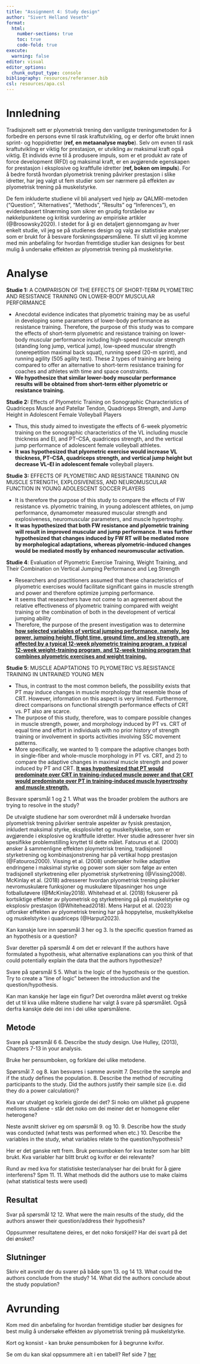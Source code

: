 ```yaml
---
title: "Assignment 4: Study design"
author: "Sivert Helland Veseth"
format: 
  html:
    number-sections: true
    toc: true
    code-fold: true
execute: 
  warning: false
editor: visual
editor_options: 
  chunk_output_type: console
bibliography: resources/referanser.bib
csl: resources/apa.csl
---
```


# Innledning

Tradisjonelt sett er plyometrisk trening den vanligste treningsmetoden for å forbedre en persons evne til rask kraftutvikling, og er derfor ofte brukt innen sprint- og hoppidretter (**ref, en metaanalyse maybe**). Selv om evnen til rask kraftutvikling er viktig for prestasjon, er utvikling av maksimal kraft også viktig. Et individs evne til å produsere impuls, som er et produkt av rate of force development (RFD) og maksimal kraft, er en avgjørende egenskapen for prestasjon i eksplosive og kraftfulle idretter (**ref, boken om impuls**). For å bedre forstå hvordan plyometrisk trening påvirker prestasjon i slike idretter, har jeg valgt ut fem studier som ser nærmere på effekten av plyometrisk trening på muskelstyrke. 

De fem inkluderte studiene vil bli analysert ved hjelp av QALMRI-metoden ("Question", "Alternatives", "Methods", "Results" og "Inferences"), en evidensbasert tilnærming som sikrer en grudig forståelse av nøkkelpunktene og kritisk vurdering av empiriske artikler (@Brosowsky2020). I stedet for å gi en detaljert gjennomgang av hver enkelt studie, vil jeg se på studienes design og valg av statistiske analyser som er brukt for å besvare forskningsspørsmålene. Til slutt vil jeg komme med min anbefaling for hvordan fremtidige studier kan designes for best mulig å undersøke effekten av plyometrisk trening på muskelstyrke. 

# Analyse

**Studie 1:** A COMPARISON OF THE EFFECTS OF SHORT-TERM PLYOMETRIC AND RESISTANCE TRAINING ON LOWER-BODY MUSCULAR PERFORMANCE

- Anecdotal evidence indicates that plyometric training may be as useful in developing some parameters of lower-body performance as resistance training. Therefore, the purpose of this study was to compare the effects of short-term plyometric and resistance training on lower-body muscular performance including high-speed muscular strength (standing long jump, vertical jump), low-speed muscular strength (onerepetition maximal back squat), running speed (20-m
sprint), and running agility (505 agility test). These 2 types of training are being compared to offer an alternative to short-term resistance training for coaches and athletes with time and space constraints. 
- **We hypothesize that similar lower-body muscular performance results will be obtained from short-term either plyometric or resistance training.**

**Studie 2:** Effects of Plyometric Training on Sonographic Characteristics of Quadriceps Muscle and Patellar Tendon, Quadriceps Strength, and Jump Height in Adolescent Female Volleyball Players

- Thus, this study aimed to investigate the effects of 6-week plyometric training on the sonographic characteristics of the VL including muscle thickness and EI, and PT–CSA, quadriceps strength, and the vertical jump performance of adolescent female volleyball athletes. 
- **It was hypothesized that plyometric exercise would increase VL thickness, PT–CSA, quadriceps strength, and vertical jump height but decrease VL–EI in adolescent female**
volleyball players.

**Studie 3:** EFFECTS OF PLYOMETRIC AND RESISTANCE TRAINING ON MUSCLE STRENGTH, EXPLOSIVENESS, AND NEUROMUSCULAR FUNCTION IN YOUNG ADOLESCENT SOCCER PLAYERS

- It is therefore the purpose of this study to compare the effects of FW resistance vs. plyometric training, in young
adolescent athletes, on jump performance, dynamometer measured muscular strength and explosiveness, neuromuscular parameters, and muscle hypertrophy. 
- **It was hypothesized that both FW resistance and plyometric training will result in improved muscular and jump performance. It was further hypothesized that changes induced by FW RT will be mediated more by morphological adaptations, whereas plyometric-induced changes would be mediated mostly by enhanced neuromuscular activation.**

**Studie 4**: Evaluation of Plyometric Exercise Training, Weight Training, and Their Combination on Vertical Jumping Performance and Leg Strength

- Researchers and practitioners assumed that these characteristics of plyometric exercises would facilitate significant gains in muscle strength and power and therefore optimize jumping performance.
- It seems that researchers have not come to an agreement about the relative effectiveness of plyometric training compared with weight training or the combination of both in the development of vertical jumping ability
- Therefore, the purpose of the present investigation was to determine <u><strong>how selected variables of vertical jumping performance, namely, leg power, jumping height, flight time, ground time, and leg strength, are affected by a typical 12-week plyometric training program, a typical 12-week weight-training program, and 12-week training program that combines plyometric exercises and weight training.</strong></u> 

**Studie 5**: MUSCLE ADAPTATIONS TO PLYOMETRIC VS.RESISTANCE TRAINING IN UNTRAINED YOUNG MEN

- Thus, in contrast to the most common beliefs, the possibility exists that PT may induce changes in muscle morphology that resemble those of CRT. However, information on this aspect is very limited. Furthermore, direct comparisons on functional strength performance effects of CRT vs. PT also are scarce.
- The purpose of this study, therefore, was to compare possible changes in muscle strength, power, and morphology
induced by PT vs. CRT of equal time and effort in individuals with no prior history of strength training or involvement in sports activities involving SSC movement patterns. 
- More specifically, we wanted to 1) compare the adaptive changes both in single-fiber and whole-muscle morphology in PT vs. CRT, and 2) to compare the adaptive changes in maximal muscle strength and power induced by PT and CRT. <u><strong>It was hypothesized that PT would predominate over CRT in training-induced muscle power and that CRT would predominate over PT in training-induced muscle hypertrophy and muscle strength.</strong></u>

Besvare spørsmål 1 og 2
1. What was the broader problem the authors are trying to resolve in the study?

De utvalgte studiene har som overordnet mål å undersøke hvordan plyometrisk trening påvirker sentrale aspekter av fysisk prestasjon, inkludert maksimal styrke, eksplosivitet og muskeltykkelse, som er avgjørende i eksplosive og kraftfulle idretter. Hver studie adresserer hver sin spesifikke problemstilling knyttet til dette målet. Fatourus et al. (2000) ønsker å sammenligne effekten ploymetrisk trening, tradisjonell styrketrening og kombinasjonstrening har på vertikal hopp prestasjon (@Fatouros2000). Vissing et al. (2008) undersøker hvilke adaptive endringene i maksimal styrke og power som skjer som følge av enten tradisjonell styrketrening eller plyometrisk styrketrening (@Vissing2008). McKinlay et al. (2018) adresserer hvordan plyometrisk trening påvirker nevromuskulære funksjoner og muskulære tilpasninger hos unge fotballutøvere (@McKinlay2018). Whitehead et al. (2018) fokuserer på kortsiktige effekter av plyometrisk og styrketrening på på muskelstyrke og eksplosiv prestasjon (@Whitehead2018). Mens Harput et al. (2023) utforsker effekten av plyometrisk trening har på hoppytelse, muskeltykkelse og muskelstyrke i quadriceps (@Harput2023).  

Kan kanskje lure inn spørsmål 3 her og
3. Is the specific question framed as an hypothesis or a question?

Svar deretter på spørsmål 4 om det er relevant
If the authors have formulated a hypothesis, what alternative explanations can you think of that could potentially explain the data that the authors hypothesize?

Svare på spørsmål 5
5. What is the logic of the hypothesis or the question. Try to create a “line of logic” between the introduction and the question/hypothesis.

Kan man kanskje her lage ein figur? Det overordna målet øverst og trekke det ut til kva ulike måtene studiene har valgt å svare på spørsmålet. Også derfra kanskje dele dei inn i dei ulike spørsmålene.

## Metode

Svare på spørsmål 6
6. Describe the study design. Use Hulley, (2013), Chapters 7-13 in your analysis.

Bruke her pensumboken, og forklare dei ulike metodene. 

Spørsmål 7. og 8. kan besvares i samme avsnitt
7. Describe the sample and if the study defines the population.
8. Describe the method of recruiting participants to the study. Did the authors justify their sample size (i.e. did they do a power calculation)?

Kva var utvalget og korleis gjorde dei det? Si noko om ulikhet på gruppene melloms studiene - står det noko om dei meiner det er homogene eller heterogene?

Neste avsnitt skriver eg om spørsmål 9. og 10.
9. Describe how the study was conducted (what tests was performed when etc.)
10. Describe the variables in the study, what variables relate to the question/hypothesis?

Her er det ganske rett frem. Bruk pensumboken for kva tester som har blitt brukt. Kva variabler har blitt brukt og kvifor er dei relevante?

Rund av med kva for statistiske tester/analyser har dei brukt for å gjøre interferens? Spm 11.
11. What methods did the authors use to make claims (what statistical tests were used)

## Resultat

Svar på spørsmål 12
12. What were the main results of the study, did the authors answer their question/address their hypothesis?

Oppsummer resultatene deires, er det noko forskjell? Har dei svart på det dei ønsket?

## Slutninger

Skriv eit avsnitt der du svarer på både spm 13. og 14
13. What could the authors conclude from the study?
14. What did the authors conclude about the study population?

# Avrunding

Kom med din anbefaling for hvordan fremtidige studier bør designes for best mulig å undersøke effekten av plyometrisk trening på muskelstyrke.

Kort og konsist - kan bruke pensumboken for å begrunne kvifor. 

Se om du kan skal oppsummere alt i en tabell? Ref side 7 [her](https://bartlettje.github.io/pdfs/2021-10-06-learning-to-read-scientific-journal-articles.pdf)
